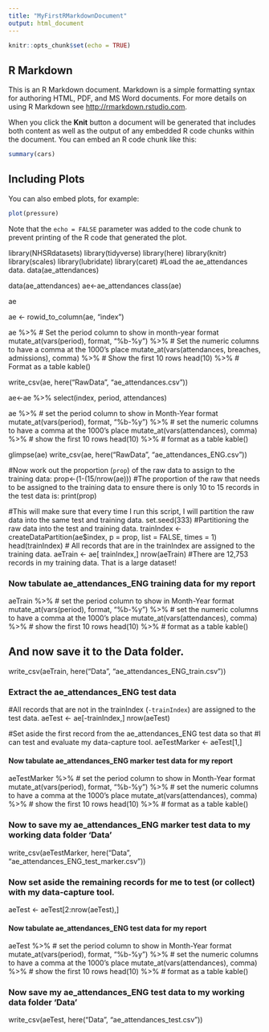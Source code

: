 ```yaml
---
title: "MyFirstRMarkdownDocument"
output: html_document
---
```


```r
knitr::opts_chunk$set(echo = TRUE)
```

## R Markdown

This is an R Markdown document. Markdown is a simple formatting syntax for authoring HTML, PDF, and MS Word documents. For more details on using R Markdown see <http://rmarkdown.rstudio.com>.

When you click the **Knit** button a document will be generated that includes both content as well as the output of any embedded R code chunks within the document. You can embed an R code chunk like this:

```r
summary(cars)
```

## Including Plots

You can also embed plots, for example:

```r
plot(pressure)
```

Note that the `echo = FALSE` parameter was added to the code chunk to prevent printing of the R code that generated the plot.

library(NHSRdatasets)
library(tidyverse)
library(here)
library(knitr)
library(scales)
library(lubridate)
library(caret)
#Load the ae_attendances data.
data(ae_attendances)

data(ae_attendances)
ae<-ae_attendances
class(ae)

ae

ae <- rowid_to_column(ae, "index")

ae %>%
  # Set the period column to show in month-year format
  mutate_at(vars(period), format, "%b-%y") %>% 
  # Set the numeric columns to have a comma at the 1000's place
  mutate_at(vars(attendances, breaches, admissions), comma) %>%
  # Show the first 10 rows
  head(10) %>%
  # Format as a table
  kable()
  
  write_csv(ae, here("RawData", "ae_attendances.csv"))

ae<-ae %>% select(index, period, attendances)

ae %>%
  # set the period column to show in Month-Year format
  mutate_at(vars(period), format, "%b-%y") %>% 
  # set the numeric columns to have a comma at the 1000's place
  mutate_at(vars(attendances), comma) %>%
  # show the first 10 rows
  head(10) %>%
  # format as a table
  kable()

glimpse(ae)
write_csv(ae, here("RawData", "ae_attendances_ENG.csv"))

#Now work out the proportion (`prop`) of the raw data to assign to the training data:
prop<-(1-(15/nrow(ae)))
#The proportion of the raw that needs to be assigned to the training data to ensure there is only 10 to 15 records in the test data is: 
print(prop)

#This will make sure that every time I run this script, I will partition the raw data into the same test and training data.
set.seed(333)
#Partitioning the raw data into the test and training data.
trainIndex <- createDataPartition(ae$index, p = prop, 
                                  list = FALSE, 
                                  times = 1)
head(trainIndex)
# All records that are in the trainIndex are assigned to the training data.
aeTrain <- ae[ trainIndex,]
nrow(aeTrain)
#There are 12,753 records in my training data. That is a large dataset!

### Now tabulate ae_attendances_ENG training data for my report
aeTrain %>%
  # set the period column to show in Month-Year format
  mutate_at(vars(period), format, "%b-%y") %>% 
  # set the numeric columns to have a comma at the 1000's place
  mutate_at(vars(attendances), comma) %>%
  # show the first 10 rows
  head(10) %>%
  # format as a table
  kable()

## And now save it to the Data folder.  
write_csv(aeTrain, here("Data", "ae_attendances_ENG_train.csv"))  

### Extract the ae_attendances_ENG test data
#All records that are not in the trainIndex (`-trainIndex`) are assigned to the test data.
aeTest  <- ae[-trainIndex,]
nrow(aeTest)

#Set aside the first record from the ae_attendances_ENG test data so that 
#I can test and evaluate my data-capture tool.
aeTestMarker  <- aeTest[1,]

#### Now tabulate ae_attendances_ENG marker test data for my report
aeTestMarker  %>%
  # set the period column to show in Month-Year format
  mutate_at(vars(period), format, "%b-%y") %>% 
  # set the numeric columns to have a comma at the 1000's place
  mutate_at(vars(attendances), comma) %>%
  # show the first 10 rows
  head(10) %>%
  # format as a table
  kable()

### Now to save my ae_attendances_ENG marker test data to my working data folder 'Data'
write_csv(aeTestMarker, here("Data", "ae_attendances_ENG_test_marker.csv"))

### Now set aside the remaining records for me to test (or collect) with my data-capture tool.
aeTest  <- aeTest[2:nrow(aeTest),]

#### Now tabulate ae_attendances_ENG test data for my report
aeTest  %>%
  # set the period column to show in Month-Year format
  mutate_at(vars(period), format, "%b-%y") %>% 
  # set the numeric columns to have a comma at the 1000's place
  mutate_at(vars(attendances), comma) %>%
  # show the first 10 rows
  head(10) %>%
  # format as a table
  kable()

### Now save my ae_attendances_ENG test data to my working data folder 'Data'
write_csv(aeTest, here("Data", "ae_attendances_test.csv"))


